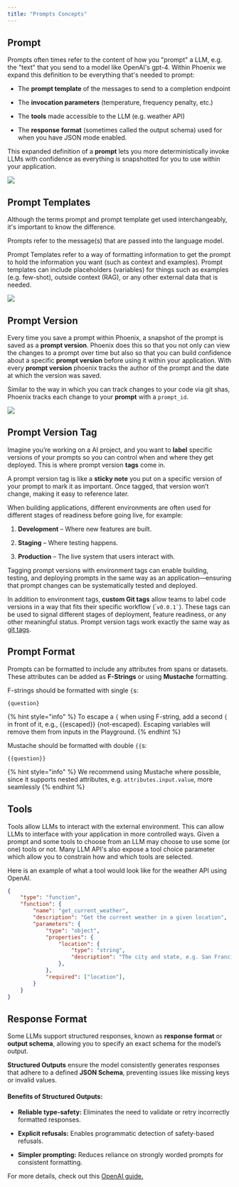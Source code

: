 ```yaml
---
title: "Prompts Concepts"
---
```


## Prompt

Prompts often times refer to the content of how you "prompt" a LLM, e.g. the "text" that you send to a model like OpenAI's gpt-4. Within Phoenix we expand this definition to be everything that's needed to prompt:

* The **prompt template** of the messages to send to a completion endpoint

* The **invocation parameters** (temperature, frequency penalty, etc.)

* The **tools** made accessible to the LLM (e.g. weather API)

* The **response** **format** (sometimes called the output schema) used for when you have JSON mode enabled.

This expanded definition of a **prompt** lets you more deterministically invoke LLMs with confidence as everything is snapshotted for you to use within your application.

<Frame caption="A phoenix prompt captures everything needed to invoke an LLM">
  <img src="/images/7f74796e-image.jpeg" />
</Frame>

## Prompt Templates

Although the terms prompt and prompt template get used interchangeably, it's important to know the difference.

Prompts refer to the message(s) that are passed into the language model.

Prompt Templates refer to a way of formatting information to get the prompt to hold the information you want (such as context and examples). Prompt templates can include placeholders (variables) for things such as examples (e.g. few-shot), outside context (RAG), or any other external data that is needed.

<Frame caption="Prompt templates have placeholders for variables that are dynamically filled at runtime">
  <img src="/images/5aa39b56-image.jpeg" />
</Frame>

## Prompt Version

Every time you save a prompt within Phoenix, a snapshot of the prompt is saved as a **prompt version**. Phoenix does this so that you not only can view the changes to a prompt over time but also so that you can build confidence about a specific **prompt version** before using it within your application. With every **prompt version** phoenix tracks the author of the prompt and the date at which the version was saved.

Similar to the way in which you can track changes to your code via git shas, Phoenix tracks each change to your **prompt** with a `prompt_id`.

<Frame caption="">
  <img src="/images/ddda4195-image.jpeg" />
</Frame>

## Prompt Version Tag

Imagine you’re working on a AI project, and you want to **label** specific versions of your prompts so you can control when and where they get deployed. This is where prompt version **tags** come in.

A prompt version tag is like a **sticky note** you put on a specific version of your prompt to mark it as important. Once tagged, that version won’t change, making it easy to reference later.

When building applications, different environments are often used for different stages of readiness before going live, for example:

1. **Development** – Where new features are built.

2. **Staging** – Where testing happens.

3. **Production** – The live system that users interact with.

Tagging prompt versions with environment tags can enable building, testing, and deploying prompts in the same way as an application—ensuring that prompt changes can be systematically tested and deployed.

In addition to environment tags, **custom Git tags** allow teams to label code versions in a way that fits their specific workflow (\``` v0.0.1` ``). These tags can be used to signal different stages of deployment, feature readiness, or any other meaningful status. Prompt version tags work exactly the same way as [git tags](https://git-scm.com/book/en/v2/Git-Basics-Tagging).

## Prompt Format

Prompts can be formatted to include any attributes from spans or datasets. These attributes can be added as **F-Strings** or using **Mustache** formatting.

F-strings should be formatted with single `{`s:

```
{question}
```

\{% hint style="info" %} To escape a `{` when using F-string, add a second `{` in front of it, e.g., \{\{escaped}} \{not-escaped}. Escaping variables will remove them from inputs in the Playground. \{% endhint %}

Mustache should be formatted with double `{{`s:

```
{{question}}
```

\{% hint style="info" %} We recommend using Mustache where possible, since it supports nested attributes, e.g. `attributes.input.value`, more seamlessly \{% endhint %}

## Tools

Tools allow LLMs to interact with the external environment. This can allow LLMs to interface with your application in more controlled ways. Given a prompt and some tools to choose from an LLM may choose to use some (or one) tools or not. Many LLM API's also expose a tool choice parameter which allow you to constrain how and which tools are selected.

Here is an example of what a tool would look like for the weather API using OpenAI.

```json
{
    "type": "function",
    "function": {
        "name": "get_current_weather",
        "description": "Get the current weather in a given location",
        "parameters": {
            "type": "object",
            "properties": {
                "location": {
                    "type": "string",
                    "description": "The city and state, e.g. San Francisco, CA",
                },
            },
            "required": ["location"],
        }
    }
}
```

## Response Format

Some LLMs support structured responses, known as **response format** or **output schema**, allowing you to specify an exact schema for the model’s output.

**Structured Outputs** ensure the model consistently generates responses that adhere to a defined **JSON Schema**, preventing issues like missing keys or invalid values.

#### **Benefits of Structured Outputs:**

* **Reliable type-safety:** Eliminates the need to validate or retry incorrectly formatted responses.

* **Explicit refusals:** Enables programmatic detection of safety-based refusals.

* **Simpler prompting:** Reduces reliance on strongly worded prompts for consistent formatting.

For more details, check out this [OpenAI guide.](https://platform.openai.com/docs/guides/structured-outputs)


